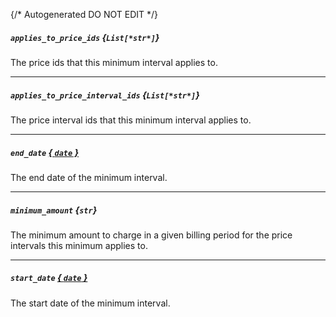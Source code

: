 {/* Autogenerated DO NOT EDIT  */}
##### `applies_to_price_ids` *{`List[*str*]`}*
The price ids that this minimum interval applies to.

---
##### `applies_to_price_interval_ids` *{`List[*str*]`}*
The price interval ids that this minimum interval applies to.

---
##### `end_date` [*{ `date` }*](https://docs.python.org/3/library/datetime.html#date-objects)
The end date of the minimum interval.

---
##### `minimum_amount` *{`str`}*
The minimum amount to charge in a given billing period for the price intervals this minimum applies to.

---
##### `start_date` [*{ `date` }*](https://docs.python.org/3/library/datetime.html#date-objects)
The start date of the minimum interval.


